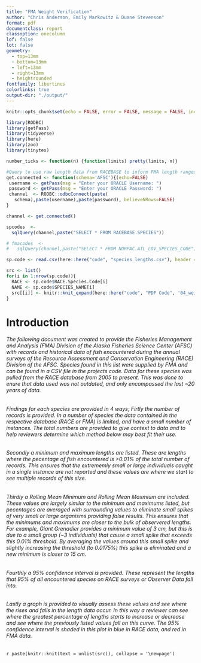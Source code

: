 ```yaml
---
title: "FMA Weight Verification"
author: "Chris Anderson, Emily Markowitz & Duane Stevenson"
format: pdf
documentclass: report
classoption: onecolumn
lof: false
lot: false
geometry:
  - top=13mm
  - bottom=13mm
  - left=13mm
  - right=13mm
  - heightrounded
fontfamily: libertinus
colorlinks: true
output-dir: "./output/"
---
```


```r
knitr::opts_chunk$set(echo = FALSE, error = FALSE, message = FALSE, include = FALSE, comment = FALSE)

library(RODBC)
library(getPass)
library(tidyverse)
library(here)
library(zoo)
library(tinytex)

number_ticks <- function(n) {function(limits) pretty(limits, n)}
```

```r
#Query to use raw length data from RACEBASE to inform FMA length ranges
get.connected <- function(schema='AFSC'){(echo=FALSE)
 username <- getPass(msg = "Enter your ORACLE Username: ")
 password <- getPass(msg = "Enter your ORACLE Password: ")
 channel  <- RODBC::odbcConnect(paste(
   schema),paste(username),paste(password), believeNRows=FALSE)
}

channel <- get.connected()

spcodes  <-
  sqlQuery(channel,paste("SELECT * FROM RACEBASE.SPECIES")) 

# fmacodes  <-
#   sqlQuery(channel,paste("SELECT * FROM NORPAC.ATL_LOV_SPECIES_CODE"))

sp.code <- read.csv(here::here("code", "species_lengths.csv"), header = TRUE)
```

```r
src <- list()
for(i in 1:nrow(sp.code)){
  RACE <- sp.code$RACE.Species.Code[i]
  NAME <- sp.code$SPECIES_NAME[i]
  src[[i]] <- knitr::knit_expand(here::here("code", "PDF Code", '04_weight-template.qmd'))
}
```

# Introduction
###### The following document was created to provide the Fisheries Management and Analysis (FMA) Division of the Alaska Fisheries Science Center (AFSC) with records and historical data of fish encountered during the annual surveys of the Resource Assessment and Conservation Engineering (RACE) Division of the AFSC. Species found in this list were supplied by FMA and can be found in a CSV file in the projects code. Data for these species was pulled from the RACE database from 2005 to present. This was done to enure that data used was not outdated, and only encompassed the last ~20 years of data.


###### Findings for each species are provided in 4 ways; Firtly the number of records is provided. In a number of species the data contained in the respective database (RACE or FMA) is limited, and have a small number of instances. The total numbers are provided to give context to data and to help reviewers determine which method below may best fit their use. 


###### Secondly a minimum and maximum lengths are listed. These are lengths where the pecentage of fish encountered is >0.01% of the total number of records. This ensures that the extrememly small or large individuals caught in a single instance are not reported and these values are where we start to see multiple records of this size. 


###### Thirdly a Rolling Mean Minimum and Rolling Mean Maxmium are included. These values are largely similar to the minimum and maximums listed, but pecentages are averaged with surrounding values to eliminate small spikes of very small or large organisms providing false results. This ensures that the minimums and maximums are closer to the bulk of observered lengths. For example, Giant Grenadier provides a minimum value of 3 cm, but this is due to a small group (~3 individuals) that cause a small spike that exceeds this 0.01% threshold. By averaging the values around this small spike and slightly increasing the threshold (to 0.0175%) this spike is eliminated and a new minimum is closer to 15 cm.


###### Fourthly a 95% confidence interval is provided. These represent the lengths that 95% of all encountered species on RACE surveys or Observer Data fall into. 


###### Lastly a graph is provided to visually assess these values and see where the rises and falls in the length data occur. In this way a reviewer can see where the greatest percentage of lengths starts to increase or decrease and see where the previously listed values fall on this curve. The 95% confidence interval is shaded in this plot in blue in RACE data, and red in FMA data.


`r paste(knitr::knit(text = unlist(src)), collapse = '\newpage')`

